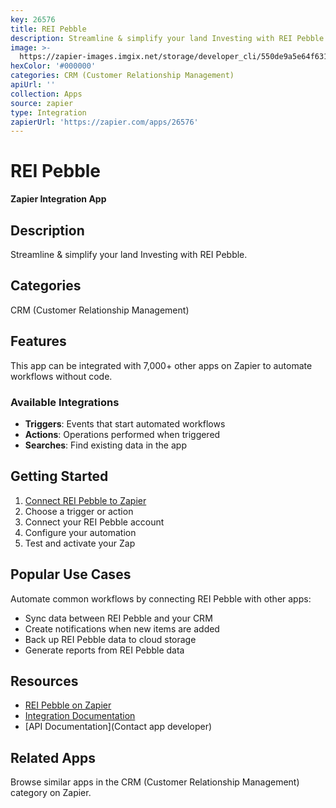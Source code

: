 ```yaml
---
key: 26576
title: REI Pebble
description: Streamline & simplify your land Investing with REI Pebble.
image: >-
  https://zapier-images.imgix.net/storage/developer_cli/550de9a5e64f631e7fdc5723e6b0710e.png?auto=format%2Ccompress&ixlib=python-3.0.0&q=50
hexColor: '#000000'
categories: CRM (Customer Relationship Management)
apiUrl: ''
collection: Apps
source: zapier
type: Integration
zapierUrl: 'https://zapier.com/apps/26576'
---
```

# REI Pebble

**Zapier Integration App**

## Description

Streamline & simplify your land Investing with REI Pebble.

## Categories

CRM (Customer Relationship Management)

## Features

This app can be integrated with 7,000+ other apps on Zapier to automate workflows without code.

### Available Integrations

- **Triggers**: Events that start automated workflows
- **Actions**: Operations performed when triggered
- **Searches**: Find existing data in the app

## Getting Started

1. [Connect REI Pebble to Zapier](https://zapier.com/apps/26576)
2. Choose a trigger or action
3. Connect your REI Pebble account
4. Configure your automation
5. Test and activate your Zap

## Popular Use Cases

Automate common workflows by connecting REI Pebble with other apps:

- Sync data between REI Pebble and your CRM
- Create notifications when new items are added
- Back up REI Pebble data to cloud storage
- Generate reports from REI Pebble data

## Resources

- [REI Pebble on Zapier](https://zapier.com/apps/26576)
- [Integration Documentation](https://zapier.com/apps/26576/integrations)
- [API Documentation](Contact app developer)

## Related Apps

Browse similar apps in the CRM (Customer Relationship Management) category on Zapier.
